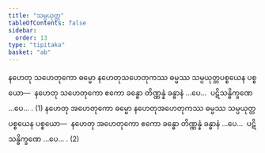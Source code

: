 ```yaml
---
title: "သမ္ပယုတ္တ"
tableOfContents: false
sidebar:
  order: 13
type: "tipitaka"
basket: "ab"
---
```



<DynamicBreadcrumb />

<Division number="191">

<Paragraph number="517">
နဟေတု သဟေတုကော ဓမ္မော နဟေတုသဟေတုကဿ ဓမ္မဿ သမ္ပယုတ္တပစ္စယေန ပစ္စယော—  နဟေတု သဟေတုကော ဧကော ခန္ဓော တိဏ္ဏန္နံ ခန္ဓာနံ …ပေ…  ပဋိသန္ဓိက္ခဏေ …ပေ… . (1)
</Paragraph>

<Paragraph number="518">
နဟေတု အဟေတုကော ဓမ္မော နဟေတုအဟေတုကဿ ဓမ္မဿ သမ္ပယုတ္တပစ္စယေန ပစ္စယော—  နဟေတု အဟေတုကော ဧကော ခန္ဓော တိဏ္ဏန္နံ ခန္ဓာနံ …ပေ…  ပဋိသန္ဓိက္ခဏေ …ပေ… . (2)
</Paragraph>
</Division>